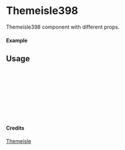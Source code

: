 
<Meta of={Themeisle398} title="Themeisle/Themeisle398" />

# Themeisle398

Themeisle398 component with different props.

#### Example

<Canvas of={Themeisle398.Primary} />

## Usage

```ts
import { Themeisle398 } from "yadl-ui";

const Example = () => {
  return (
      <Themeisle398 />
  );
};

export default Example;
```

#### Credits
[Themeisle](https://themeisle.com/illustrations)
